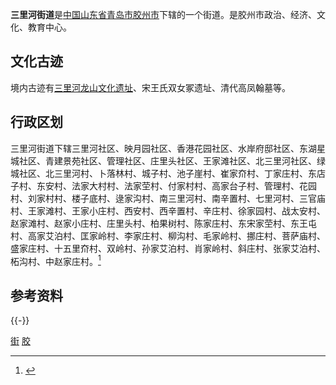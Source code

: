 '''三里河街道'''是[[中华人民共和国|中国]][[山东省|山东省]][[青岛市|青岛市]][[胶州市|胶州市]]下辖的一个街道。是胶州市政治、经济、文化、教育中心。
==文化古迹==
境内古迹有[[三里河龙山文化遗址|三里河龙山文化遗址]]、宋王氏双女冢遗址、清代高凤翰墓等。
==行政区划==
三里河街道下辖三里河社区、映月园社区、香港花园社区、水岸府邸社区、东湖星城社区、青建景苑社区、管理社区、庄里头社区、王家滩社区、北三里河社区、绿城社区、北三里河村、卜落林村、城子村、池子崖村、崔家夼村、丁家庄村、东店子村、东安村、法家大村村、法家茔村、付家村村、高家台子村、管理村、花园村、刘家村村、楼子底村、逯家沟村、南三里河村、南辛置村、七里河村、三官庙村、王家滩村、王家小庄村、西安村、西辛置村、辛庄村、徐家园村、战太安村、赵家滩村、赵家小庄村、庄里头村、柏果树村、陈家庄村、东宋家茔村、东王屯村、高家艾泊村、匡家岭村、李家庄村、柳沟村、毛家岭村、挪庄村、菩萨庙村、盛家庄村、十五里夼村、双岭村、孙家艾泊村、肖家岭村、斜庄村、张家艾泊村、柘沟村、中赵家庄村。<ref>{{Cite web|url=http://www.stats.gov.cn/tjsj/tjbz/tjyqhdmhcxhfdm/2015/37/02/81/370281004.html|title=统计用区划和城乡划分代码/山东省/青岛市/胶州市/三里河街道办事处|accessdate=2017-04-23|author=国家统计局|date=2015-09-30|publisher=|archive-date=2017-04-27|archive-url=https://web.archive.org/web/20170427020616/http://www.stats.gov.cn/tjsj/tjbz/tjyqhdmhcxhfdm/2015/37/02/81/370281004.html|dead-url=no}}</ref>
== 参考资料 ==
{{Reflist}}
{{-}}
{{青岛小作品}}
{{青岛市胶州市行政区划}}
{{青岛市行政区划}}
[[Category:胶州市|街]]
[[Category:青岛乡级行政区划|胶]]